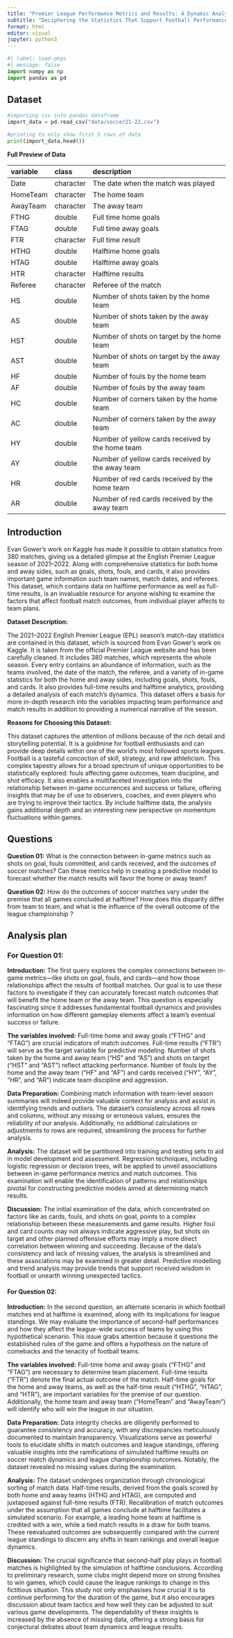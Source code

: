 ```yaml
---
title: "Premier League Performance Metrics and Results: A Dynamic Analysis"
subtitle: "Deciphering the Statistics That Support Football Performance in the 2021–2022"
format: html
editor: visual
jupyter: python3
---
```


```python
#| label: load-pkgs
#| message: false
import numpy as np
import pandas as pd
```

## Dataset

```python

#importing csv into pandas dataframe
import_data = pd.read_csv("data/soccer21-22.csv")

#printing to only show first 5 rows of data
print(import_data.head())
```

**Full Preview of Data**

| variable | class     | description                                      |
|:---------|:----------|:-------------------------------------------------|
| Date     | character | The date when the match was played               |
| HomeTeam | character | The home team                                    |
| AwayTeam | character | The away team                                    |
| FTHG     | double    | Full time home goals                             |
| FTAG     | double    | Full time away goals                             |
| FTR      | character | Full time result                                 |
| HTHG     | double    | Halftime home goals                              |
| HTAG     | double    | Halftime away goals                              |
| HTR      | character | Halftime results                                 |
| Referee  | character | Referee of the match                             |
| HS       | double    | Number of shots taken by the home team           |
| AS       | double    | Number of shots taken by the away team           |
| HST      | double    | Number of shots on target by the home team       |
| AST      | double    | Number of shots on target by the away team       |
| HF       | double    | Number of fouls by the home team                 |
| AF       | double    | Number of fouls by the away team                 |
| HC       | double    | Number of corners taken by the home team         |
| AC       | double    | Number of corners taken by the away team         |
| HY       | double    | Number of yellow cards received by the home team |
| AY       | double    | Number of yellow cards received by the away team |
| HR       | double    | Number of red cards received by the home team    |
| AR       | double    | Number of red cards received by the away team    |

## Introduction

Evan Gower's work on Kaggle has made it possible to obtain statistics from 380 matches, giving us a detailed glimpse at the English Premier League season of 2021–2022. Along with comprehensive statistics for both home and away sides, such as goals, shots, fouls, and cards, it also provides important game information such team names, match dates, and referees. This dataset, which contains data on halftime performance as well as full-time results, is an invaluable resource for anyone wishing to examine the factors that affect football match outcomes, from individual player affects to team plans.

**Dataset Description:**

The 2021–2022 English Premier League (EPL) season's match-day statistics are contained in this dataset, which is sourced from Evan Gower's work on Kaggle. It is taken from the official Premier League website and has been carefully cleaned. It includes 380 matches, which represents the whole season. Every entry contains an abundance of information, such as the teams involved, the date of the match, the referee, and a variety of in-game statistics for both the home and away sides, including goals, shots, fouls, and cards. It also provides full-time results and halftime analytics, providing a detailed analysis of each match's dynamics. This dataset offers a basis for more in-depth research into the variables impacting team performance and match results in addition to providing a numerical narrative of the season.

**Reasons for Choosing this Dataset:**

This dataset captures the attention of millions because of the rich detail and storytelling potential. It is a goldmine for football enthusiasts and can provide deep details within one of the world's most followed sports leagues. Football is a tasteful concoction of skill, strategy, and raw athleticism. This complex tapestry allows for a broad spectrum of unique opportunities to be statistically explored: fouls affecting game outcomes, team discipline, and shot efficacy. It also enables a multifaceted investigation into the relationship between in-game occurrences and success or failure, offering insights that may be of use to observers, coaches, and even players who are trying to improve their tactics. By include halftime data, the analysis gains additional depth and an interesting new perspective on momentum fluctuations within games.

## Questions

**Question 01:** What is the connection between in-game metrics such as shots on goal, fouls committed, and cards received, and the outcomes of soccer matches? Can these metrics help in creating a predictive model to forecast whether the match results will favor the home or away team?

**Question 02:** How do the outcomes of soccer matches vary under the premise that all games concluded at halftime? How does this disparity differ from team to team, and what is the influence of the overall outcome of the league championship ?

## Analysis plan

### For Question 01:

**Introduction:** The first query explores the complex connections between in-game metrics—like shots on goal, fouls, and cards—and how those relationships affect the results of football matches. Our goal is to use these factors to investigate if they can accurately forecast match outcomes that will benefit the home team or the away team. This question is especially fascinating since it addresses fundamental football dynamics and provides information on how different gameplay elements affect a team's eventual success or failure.

**The variables involved:** Full-time home and away goals ("FTHG" and "FTAG") are crucial indicators of match outcomes. Full-time results ("FTR") will serve as the target variable for predictive modeling. Number of shots taken by the home and away team ("HS" and "AS") and shots on target ("HST" and "AST") reflect attacking performance. Number of fouls by the home and the away team ("HF" and "AF") and cards received ("HY", "AY", "HR", and "AR") indicate team discipline and aggression.

**Data Preparation:** Combining match information with team-level season summaries will indeed provide valuable context for analysis and assist in identifying trends and outliers. The dataset's consistency across all rows and columns, without any missing or erroneous values, ensures the reliability of our analysis. Additionally, no additional calculations or adjustments to rows are required, streamlining the process for further analysis.

**Analysis:** The dataset will be partitioned into training and testing sets to aid in model development and assessment. Regression techniques, including logistic regression or decision trees, will be applied to unveil associations between in-game performance metrics and match outcomes. This examination will enable the identification of patterns and relationships pivotal for constructing predictive models aimed at determining match results.

**Discussion:** The initial examination of the data, which concentrated on factors like as cards, fouls, and shots on goal, points to a complex relationship between these measurements and game results. Higher foul and card counts may not always indicate aggressive play, but shots on target and other planned offensive efforts may imply a more direct correlation between winning and succeeding. Because of the data's consistency and lack of missing values, the analysis is streamlined and these associations may be examined in greater detail. Predictive modelling and trend analysis may provide trends that support received wisdom in football or unearth winning unexpected tactics.

#### For Question 02:

**Introduction:** In the second question, an alternate scenario in which football matches end at halftime is examined, along with its implications for league standings. We may evaluate the importance of second-half performances and how they affect the league-wide success of teams by using this hypothetical scenario. This issue grabs attention because it questions the established rules of the game and offers a hypothesis on the nature of comebacks and the tenacity of football teams.

**The variables involved:** Full-time home and away goals ("FTHG" and "FTAG") are necessary to determine team placement. Full-time results ("FTR") denote the final actual outcome of the match. Half-time goals for the home and away teams, as well as the half-time result ("HTHG", "HTAG", and "HTR"), are important variables for the premise of our question. Additionally, the home team and away team ("HomeTeam" and "AwayTeam") will identify who will win the league in our situation.

**Data Preparation:** Data integrity checks are diligently performed to guarantee consistency and accuracy, with any discrepancies meticulously documented to maintain transparency. Visualizations serve as powerful tools to elucidate shifts in match outcomes and league standings, offering valuable insights into the ramifications of simulated halftime results on soccer match dynamics and league championship outcomes. Notably, the dataset revealed no missing values during the examination.

**Analysis:** The dataset undergoes organization through chronological sorting of match data. Half-time results, derived from the goals scored by both home and away teams (HTHG and HTAG), are computed and juxtaposed against full-time results (FTR). Recalibration of match outcomes under the assumption that all games conclude at halftime facilitates a simulated scenario. For example, a leading home team at halftime is credited with a win, while a tied match results in a draw for both teams. These reevaluated outcomes are subsequently compared with the current league standings to discern any shifts in team rankings and overall league dynamics.

**Discussion:** The crucial significance that second-half play plays in football matches is highlighted by the simulation of halftime conclusions. According to preliminary research, some clubs might depend more on strong finishes to win games, which could cause the league rankings to change in this fictitious situation. This study not only emphasises how crucial it is to continue performing for the duration of the game, but it also encourages discussion about team tactics and how well they can be adjusted to suit various game developments. The dependability of these insights is increased by the absence of missing data, offering a strong basis for conjectural debates about team dynamics and league results.

